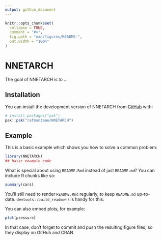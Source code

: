 ```yaml
---
output: github_document
---
```


<!-- README.md is generated from README.Rmd. Please edit that file -->

```r
knitr::opts_chunk$set(
  collapse = TRUE,
  comment = "#>",
  fig.path = "man/figures/README-",
  out.width = "100%"
)
```

# NNETARCH

<!-- badges: start -->
<!-- badges: end -->

The goal of NNETARCH is to ...

## Installation

You can install the development version of NNETARCH from [GitHub](https://github.com/) with:

``` r
# install.packages("pak")
pak::pak("rafmontano/NNETARCH")
```

## Example

This is a basic example which shows you how to solve a common problem:

```r
library(NNETARCH)
## basic example code
```

What is special about using `README.Rmd` instead of just `README.md`? You can include R chunks like so:

```r
summary(cars)
```

You'll still need to render `README.Rmd` regularly, to keep `README.md` up-to-date. `devtools::build_readme()` is handy for this.

You can also embed plots, for example:

```r
plot(pressure)
```

In that case, don't forget to commit and push the resulting figure files, so they display on GitHub and CRAN.

